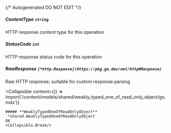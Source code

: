 {/* Autogenerated DO NOT EDIT  */}

##### **ContentType** `string`
HTTP response content type for this operation

##### **StatusCode** `int`
HTTP response status code for this operation

##### **RawResponse** `[*http.Response](https://pkg.go.dev/net/http#Response)`
Raw HTTP response; suitable for custom response parsing

<Collapsible
    content={() => import('/content/models/shared/weakly_typed_one_of_read_only_object/go.mdx')}
>
    ##### **WeaklyTypedOneOfReadOnlyObject** `*shared.WeaklyTypedOneOfReadOnlyObject`
    OK
    <Collapsible.Break/>
</Collapsible>

